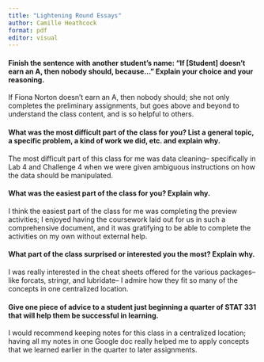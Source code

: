 ```yaml
---
title: "Lightening Round Essays"
author: Camille Heathcock
format: pdf
editor: visual
---
```


#### Finish the sentence with another student's name: "If \[Student\] doesn't earn an A, then nobody should, because..." Explain your choice and your reasoning.

If Fiona Norton doesn't earn an A, then nobody should; she not only completes the preliminary assignments, but goes above and beyond to understand the class content, and is so helpful to others.

#### What was the most difficult part of the class for you? List a general topic, a specific problem, a kind of work we did, etc. and explain why.

The most difficult part of this class for me was data cleaning-- specifically in Lab 4 and Challenge 4 when we were given ambiguous instructions on how the data should be manipulated.

#### What was the easiest part of the class for you? Explain why.

I think the easiest part of the class for me was completing the preview activities; I enjoyed having the coursework laid out for us in such a comprehensive document, and it was gratifying to be able to complete the activities on my own without external help. 

#### What part of the class surprised or interested you the most? Explain why.

I was really interested in the cheat sheets offered for the various packages-- like forcats, stringr, and lubridate-- I admire how they fit so many of the concepts in one centralized location. 

#### Give one piece of advice to a student just beginning a quarter of STAT 331 that will help them be successful in learning.

I would recommend keeping notes for this class in a centralized location; having all my notes in one Google doc really helped me to apply concepts that we learned earlier in the quarter to later assignments.

\
